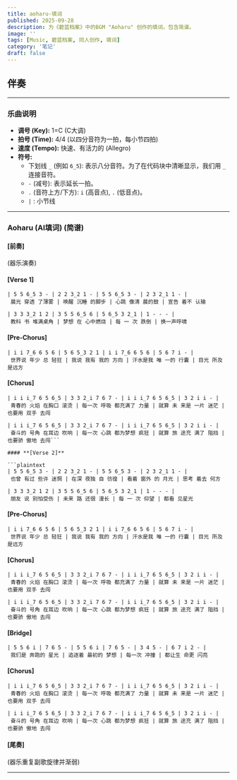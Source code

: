 ```yaml
---
title: aoharu-填词
published: 2025-09-28
description: 为《碧蓝档案》中的BGM "Aoharu" 创作的填词，包含简谱。
image: ''
tags: [Music, 碧蓝档案, 同人创作, 填词]
category: '笔记'
draft: false
---
```


## 伴奏

<AudioPlayer src="https://r2.031312.xyz/%5B%E7%A2%A7%E8%93%9D%E6%A1%A3%E6%A1%88Blue%20Archive%5D%20BGM%20Collections%EF%BC%88%E6%94%B6%E5%BD%9583%E9%A6%96%EF%BC%89%20p34%20%5BBlue%20Archive%5D%20Theme_34_Nor%2006%20-%20Aoharu%20(Story%20Opening%20BGM)_Full-HD%20%5BBV1Jh411d7kd_p34%5D.mp3" />

***


### **乐曲说明**

*   **调号 (Key):** 1=C (C大调)
*   **拍号 (Time):** 4/4 (以四分音符为一拍，每小节四拍)
*   **速度 (Tempo):** 快速、有活力的 (Allegro)
*   **符号:**
    *   下划线 `_` (例如 `6_5`): 表示八分音符。为了在代码块中清晰显示，我们用 `_` 连接音符。
    *   `-` (减号): 表示延长一拍。
    *   `.` (音符上方/下方): `i` (高音点), `.` (低音点)。
    *   `|` : 小节线

***

### **Aoharu (AI填词) (简谱)**

#### **[前奏]**
(器乐演奏)

#### **[Verse 1]**

```plaintext
| 5 5 6_5 3 - | 2 2 3_2 1 - | 5 5 6_5 3 - | 2 3 2_1 1 - |
 晨光 穿透 了薄雾 | 唤醒 沉睡 的脚步 | 心跳 像清 晨的鼓 | 宣告 着不 认输

| 3 3 3_2 1 2 | 3 5 5 6_5 6 | 5 6_5 3 2_1 | 1 - - - |
 教科 书 堆满桌角 | 梦想 在 心中燃烧 | 每 一 次 跌倒 | 换一声呼啸
```

#### **[Pre-Chorus]**

```plaintext
| i i 7_6 6 5 6 | 5 6 5_3 2 1 | i i 7_6 6 5 6 | 5 6 7 i - |
 世界说 年少 总 轻狂 | 我说 我有 我的 方向 | 汗水是我 唯 一的 行囊 | 目光 所及 是远方
```

#### **[Chorus]**

```plaintext
| i i i_7 6 5 6_5 | 3 3 2_i 7 6 7 - | i i i_7 6 5 6_5 | 3 2 i i - |
 青春的 火焰 在胸口 滚烫 | 每一次 呼吸 都充满了 力量 | 就算 未 来是 一片 迷茫 | 也要用 双手 去闯

| i i i_7 6 5 6_5 | 3 3 2_i 7 6 7 - | i i i_7 6 5 6_5 | 3 2 i i - |
 奋斗的 号角 在耳边 吹响 | 每一次 心跳 都为梦想 疯狂 | 就算 旅 途充 满了 阻挡 | 也要骄 傲地 去闯```

#### **[Verse 2]**

```plaintext
| 5 5 6_5 3 - | 2 2 3_2 1 - | 5 5 6_5 3 - | 2 3 2_1 1 - |
 也曾 有过 些许 迷惘 | 在深 夜独 自 彷徨 | 看着 窗外 的 月光 | 思考 着去 何方

| 3 3 3_2 1 2 | 3 5 5 6_5 6 | 5 6_5 3 2_1 | 1 - - - |
 朋友 说 别怕受伤 | 未来 路 还很 漫长 | 每 一 次 仰望 | 都看 见星光
```

#### **[Pre-Chorus]**

```plaintext
| i i 7_6 6 5 6 | 5 6 5_3 2 1 | i i 7_6 6 5 6 | 5 6 7 i - |
 世界说 年少 总 轻狂 | 我说 我有 我的 方向 | 汗水是我 唯 一的 行囊 | 目光 所及 是远方
```

#### **[Chorus]**

```plaintext
| i i i_7 6 5 6_5 | 3 3 2_i 7 6 7 - | i i i_7 6 5 6_5 | 3 2 i i - |
 青春的 火焰 在胸口 滚烫 | 每一次 呼吸 都充满了 力量 | 就算 未 来是 一片 迷茫 | 也要用 双手 去闯

| i i i_7 6 5 6_5 | 3 3 2_i 7 6 7 - | i i i_7 6 5 6_5 | 3 2 i i - |
 奋斗的 号角 在耳边 吹响 | 每一次 心跳 都为梦想 疯狂 | 就算 旅 途充 满了 阻挡 | 也要骄 傲地 去闯
```

#### **[Bridge]**

```plaintext
| 5 5 6 i | 7 6 5 - | 5 5 6 i | 7 6 5 - | 3 4 5 - | 6 7 i 2 - |
 我们是 奔跑的 星光 | 追逐着 最初的 梦想 | 每一次 冲撞 | 都让生 命更 闪亮
```

#### **[Chorus]**

```plaintext
| i i i_7 6 5 6_5 | 3 3 2_i 7 6 7 - | i i i_7 6 5 6_5 | 3 2 i i - |
 青春的 火焰 在胸口 滚烫 | 每一次 呼吸 都充满了 力量 | 就算 未 来是 一片 迷茫 | 也要用 双手 去闯

| i i i_7 6 5 6_5 | 3 3 2_i 7 6 7 - | i i i_7 6 5 6_5 | 3 2 i i - |
 奋斗的 号角 在耳边 吹响 | 每一次 心跳 都为梦想 疯狂 | 就算 旅 途充 满了 阻挡 | 也要骄 傲地 去闯
```

#### **[尾奏]**
(器乐重复副歌旋律并渐弱)

***